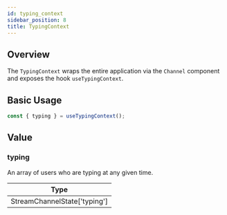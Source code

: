 ```yaml
---
id: typing_context
sidebar_position: 8
title: TypingContext
---
```


## Overview

The `TypingContext` wraps the entire application via the `Channel` component and exposes the hook `useTypingContext`.

## Basic Usage

```jsx
const { typing } = useTypingContext();
```

## Value

### typing

An array of users who are typing at any given time.

| Type                         |
| ---------------------------- |
| StreamChannelState['typing'] |